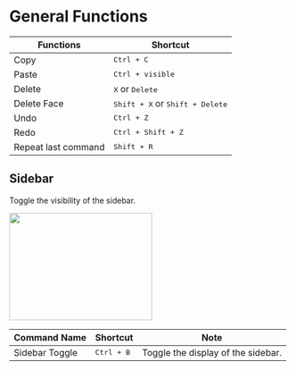 
# General Functions

| Functions                    | Shortcut                                      |
| ---------------------------- | --------------------------------------------- |
| Copy                         | <kbd>Ctrl + C</kbd>                             |
| Paste                        | <kbd>Ctrl + visible</kbd>                       |
| Delete                       | <kbd>X</kbd> or <kbd>Delete</kbd>             |
| Delete Face                  | <kbd>Shift + X</kbd> or <kbd>Shift + Delete</kbd> |
| Undo                         | <kbd>Ctrl + Z</kbd>                             |
| Redo                         | <kbd>Ctrl + Shift + Z</kbd>                       |
| Repeat last command          | <kbd>Shift + R</kbd>                            |

## Sidebar

Toggle the visibility of the sidebar.

<Image src="/img/sidebar.png" width="256" height="192"/>


| Command Name   | Shortcut            | Note                               |
| -------------- | ------------------- | ---------------------------------- |
| Sidebar Toggle | <kbd>Ctrl + B</kbd> | Toggle the display of the sidebar. |




